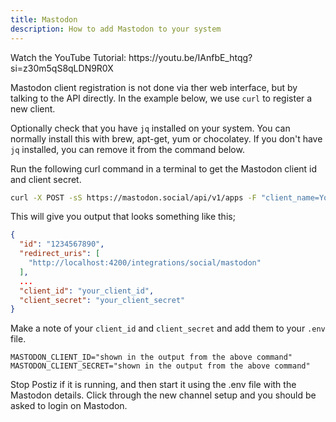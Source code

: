 ```yaml
---
title: Mastodon
description: How to add Mastodon to your system
---
```



<Callout>
Watch the YouTube Tutorial: 
https://youtu.be/IAnfbE_htqg?si=z30m5qS8qLDN9R0X
</Callout>

Mastodon client registration is not done via ther web interface, but by talking to the API directly. In the example below, we use `curl` to register a new client.

Optionally check that you have `jq` installed on your system. You can normally install this with brew, apt-get, yum or chocolatey. If you don't have `jq` installed, you can remove it from the command below.

<OAuth2Redirect provider = "mastodon" />

Run the following curl command in a terminal to get the Mastodon client id and client secret.

```bash
curl -X POST -sS https://mastodon.social/api/v1/apps -F "client_name=YourAppName" -F "redirect_uris=http://localhost:4200/integrations/social/mastodon" -F "scopes=write:statuses write:media profile" | jq
```

This will give you output that looks something like this;

```json
{
  "id": "1234567890",
  "redirect_uris": [
    "http://localhost:4200/integrations/social/mastodon"
  ],
  ...
  "client_id": "your_client_id",
  "client_secret": "your_client_secret"
}
```

Make a note of your `client_id` and `client_secret` and add them to your `.env` file.

```env
MASTODON_CLIENT_ID="shown in the output from the above command"
MASTODON_CLIENT_SECRET="shown in the output from the above command"
```

Stop Postiz if it is running, and then start it using the .env file with the Mastodon details. Click through the new channel setup and you should be asked to login on Mastodon.
